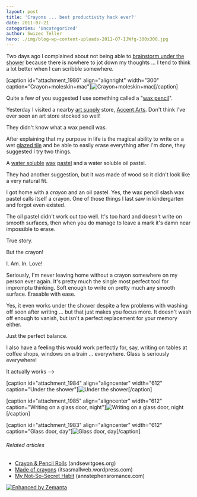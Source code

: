 ```yaml
---
layout: post
title: 'Crayons ... best productivity hack ever?'
date: 2011-07-21
categories: 'Uncategorized'
author: Swizec Teller
hero: ./img/blog-wp-content-uploads-2011-07-IJWfg-300x300.jpg
---
```

Two days ago I complained about not being able to [brainstorm under the shower](http://swizec.com/blog/i-learned-two-things-today/swizec/1956 "I learned two things today") because there is nowhere to jot down my thoughts ... I tend to think a lot better when I can scribble somewhere.



\[caption id="attachment_1986" align="alignright" width="300" caption="Crayon+moleskin+mac"]![](./img/blog-wp-content-uploads-2011-07-IJWfg-300x300.jpg "Crayon+moleskin+mac")\[/caption]



Quite a few of you suggested I use something called a "[wax pencil](http://en.wikipedia.org/wiki/Grease_pencil "Grease pencil")".



Yesterday I visited a nearby [art supply](http://en.wikipedia.org/wiki/List_of_artistic_media "List of artistic media") store, [Accent Arts](http://maps.google.com/maps/place?q=Accent+Arts,+South+California+Avenue,+Palo+Alto,+CA&hl=en&cid=5872990577141797841). Don't think I've ever seen an art store stocked so well!



They didn't know what a wax pencil was.



After explaining that my purpose in life is the magical ability to write on a wet [glazed tile](http://en.wikipedia.org/wiki/Glazed_tile "Glazed tile") and be able to easily erase everything after I'm done, they suggested I try two things.



A [water soluble](http://en.wikipedia.org/wiki/Solubility "Solubility") [wax](http://en.wikipedia.org/wiki/Wax "Wax") [pastel](http://en.wikipedia.org/wiki/Pastel "Pastel") and a water soluble oil pastel.



They had another suggestion, but it was made of wood so it didn't look like a very natural fit.



I got home with a _crayon_ and an oil pastel. Yes, the wax pencil slash wax pastel calls itself a crayon. One of those things I last saw in kindergarten and forgot even existed.



The oil pastel didn't work out too well. It's too hard and doesn't write on smooth surfaces, then when you do manage to leave a mark it's damn near impossible to erase.



True story.



But the crayon!



I. Am. In. Love!



Seriously, I'm never leaving home without a crayon somewhere on my person ever again. It's pretty much the single most perfect tool for impromptu thinking. Soft enough to write on pretty much any smooth surface. Erasable with ease.



Yes, it even works under the shower despite a few problems with washing off soon after writing ... but that just makes you focus more. It doesn't wash off enough to vanish, but isn't a perfect replacement for your memory either.



Just the perfect balance.



I also have a feeling this would work perfectly for, say, writing on tables at coffee shops, windows on a train ... everywhere. Glass is seriously everywhere!



It actually works -->



\[caption id="attachment_1984" align="aligncenter" width="612" caption="Under the shower"]![](./img/blog-wp-content-uploads-2011-07-11f3ebb3ac804d4182fc72487e333a56_7.jpg "Under the shower")\[/caption]



\[caption id="attachment_1985" align="aligncenter" width="612" caption="Writing on a glass door, night"]![](./img/blog-wp-content-uploads-2011-07-16c0f3efb66f42f8972bdecd18a37c07_7.jpg "Writing on a glass door, night")\[/caption]



\[caption id="attachment_1983" align="aligncenter" width="612" caption="Glass door, day"]![](./img/blog-wp-content-uploads-2011-07-009d0c8621ad402fb7a5c1ea3efc429d_7.jpg "Glass door, day")\[/caption]



###### Related articles

- [Crayon & Pencil Rolls](http://andsewitgoes.org/2011/06/29/crayon-pencil-rolls/) (andsewitgoes.org)
- [Made of crayons](http://itsasmallweb.wordpress.com/2011/06/20/made-of-crayons/) (itsasmallweb.wordpress.com)
- [My Not-So-Secret Habit](http://annstephensromance.com/2011/07/19/my-not-so-secret-habit/) (annstephensromance.com)

[![Enhanced by Zemanta](http://img.zemanta.com/zemified_e.png?x-id=5cd4c539-e71b-484d-b088-58ecb0a46622)](http://www.zemanta.com/ "Enhanced by Zemanta")